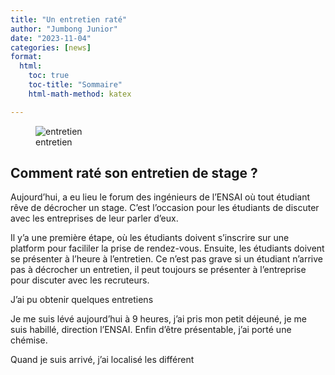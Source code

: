 ```yaml
---
title: "Un entretien raté"
author: "Jumbong Junior"
date: "2023-11-04"
categories: [news]
format:
  html:
    toc: true
    toc-title: "Sommaire"
    html-math-method: katex

---
```


![entretien](interview.png)

## Comment raté son entretien de stage ?

Aujourd'hui, a eu lieu le forum des ingénieurs de l'ENSAI où tout étudiant rêve de décrocher un stage. C'est l'occasion pour les étudiants de discuter avec les entreprises de leur parler d'eux.

Il y'a une première étape, où les étudiants doivent s'inscrire sur une platform pour facililer la prise de rendez-vous. Ensuite, les étudiants doivent se présenter à l'heure à l'entretien. Ce n'est pas grave si un étudiant n'arrive pas à décrocher un entretien, il peut toujours se présenter à l'entreprise pour discuter avec les recruteurs.

J'ai pu obtenir quelques entretiens

Je me suis lévé aujourd'hui à 9 heures, j'ai pris mon petit déjeuné, je me suis habillé, direction l'ENSAI. Enfin d'être présentable, j'ai porté une chémise.

Quand je suis arrivé, j'ai localisé les différent